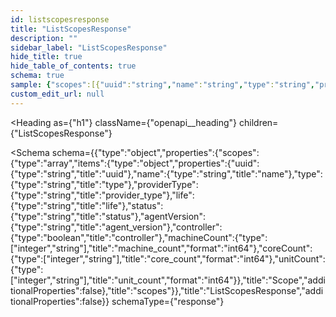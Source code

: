 ```yaml
---
id: listscopesresponse
title: "ListScopesResponse"
description: ""
sidebar_label: "ListScopesResponse"
hide_title: true
hide_table_of_contents: true
schema: true
sample: {"scopes":[{"uuid":"string","name":"string","type":"string","providerType":"string","life":"string","status":"string","agentVersion":"string","controller":true,"machineCount":0,"coreCount":0,"unitCount":0}]}
custom_edit_url: null
---
```



<Heading
  as={"h1"}
  className={"openapi__heading"}
  children={"ListScopesResponse"}
>
</Heading>





<Schema
  schema={{"type":"object","properties":{"scopes":{"type":"array","items":{"type":"object","properties":{"uuid":{"type":"string","title":"uuid"},"name":{"type":"string","title":"name"},"type":{"type":"string","title":"type"},"providerType":{"type":"string","title":"provider_type"},"life":{"type":"string","title":"life"},"status":{"type":"string","title":"status"},"agentVersion":{"type":"string","title":"agent_version"},"controller":{"type":"boolean","title":"controller"},"machineCount":{"type":["integer","string"],"title":"machine_count","format":"int64"},"coreCount":{"type":["integer","string"],"title":"core_count","format":"int64"},"unitCount":{"type":["integer","string"],"title":"unit_count","format":"int64"}},"title":"Scope","additionalProperties":false},"title":"scopes"}},"title":"ListScopesResponse","additionalProperties":false}}
  schemaType={"response"}
>
  
</Schema>
            